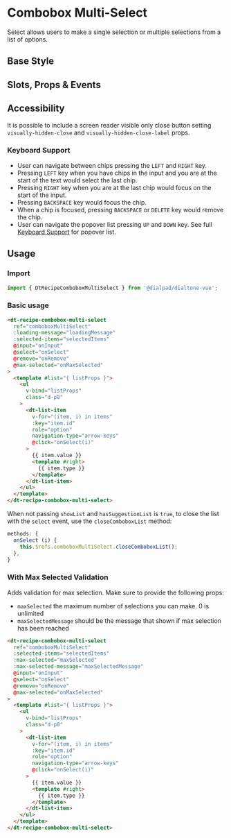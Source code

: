 

<Meta of={ComboboxMultiSelectStories}/>

# Combobox Multi-Select

<Subtitle>
  Select allows users to make a single selection or multiple selections from a list of options.
</Subtitle>

## Base Style

<Canvas>
  <Story id="recipes-comboboxes-combobox-multi-select--default" />
</Canvas>

## Slots, Props & Events

<Controls />

## Accessibility

It is possible to include a screen reader visible only close button setting `visually-hidden-close`
and `visually-hidden-close-label` props.

### Keyboard Support

- User can navigate between chips pressing the `LEFT` and `RIGHT` key.
- Pressing `LEFT` key when you have chips in the input and you are at the start of the text would select the last chip.
- Pressing `RIGHT` key when you are at the last chip would focus on the start of the input.
- Pressing `BACKSPACE` key would focus the chip.
- When a chip is focused, pressing `BACKSPACE` or `DELETE` key would remove the chip.
- User can navigate the popover list pressing `UP` and `DOWN` key.
See full [Keyboard Support](?path=/docs/components-popover--default#keyboard-support) for popover list.

## Usage

### Import

```jsx
import { DtRecipeComboboxMultiSelect } from '@dialpad/dialtone-vue';
```

### Basic usage

```html
<dt-recipe-combobox-multi-select
  ref="comboboxMultiSelect"
  :loading-message="loadingMessage"
  :selected-items="selectedItems"
  @input="onInput"
  @select="onSelect"
  @remove="onRemove"
  @max-selected="onMaxSelected"
>
  <template #list="{ listProps }">
    <ul
      v-bind="listProps"
      class="d-p0"
    >
      <dt-list-item
        v-for="(item, i) in items"
        :key="item.id"
        role="option"
        navigation-type="arrow-keys"
        @click="onSelect(i)"
      >
        {{ item.value }}
        <template #right>
          {{ item.type }}
        </template>
      </dt-list-item>
    </ul>
  </template>
</dt-recipe-combobox-multi-select>
```

When not passing `showList` and `hasSuggestionList` is `true`,
to close the list with the `select` event,
use the `closeComboboxList` method:

```jsx
methods: {
  onSelect (i) {
    this.$refs.comboboxMultiSelect.closeComboboxList();
  },
}
```

### With Max Selected Validation

Adds validation for max selection. Make sure to provide the following props:

- `maxSelected` the maximum number of selections you can make. 0 is unlimited
- `maxSelectedMessage` should be the message that shown if max selection has been reached

```html
<dt-recipe-combobox-multi-select
  ref="comboboxMultiSelect"
  :selected-items="selectedItems"
  :max-selected="maxSelected"
  :max-selected-message="maxSelectedMessage"
  @input="onInput"
  @select="onSelect"
  @remove="onRemove"
  @max-selected="onMaxSelected"
>
  <template #list="{ listProps }">
    <ul
      v-bind="listProps"
      class="d-p0"
    >
      <dt-list-item
        v-for="(item, i) in items"
        :key="item.id"
        role="option"
        navigation-type="arrow-keys"
        @click="onSelect(i)"
      >
        {{ item.value }}
        <template #right>
          {{ item.type }}
        </template>
      </dt-list-item>
    </ul>
  </template>
</dt-recipe-combobox-multi-select>
```
